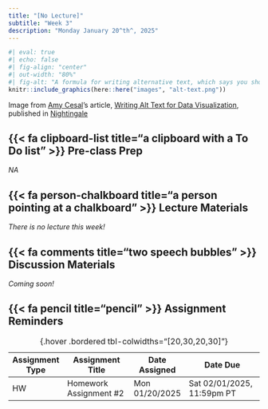 ```yaml
---
title: "[No Lecture]"
subtitle: "Week 3"
description: "Monday January 20^th^, 2025"
---
```


```r
#| eval: true 
#| echo: false
#| fig-align: "center"
#| out-width: "80%" 
#| fig-alt: "A formula for writing alternative text, which says you should always include (a) the chart type, (b) the type of data being presented, and (c) the reason for including the chart. You should also link to the data source somewhere in the text."
knitr::include_graphics(here::here("images", "alt-text.png"))
```

::: {.center-text .gray-text}
Image from [Amy Cesal](https://www.amycesal.com/)'s article, [Writing Alt Text for Data Visualization](https://medium.com/nightingale/writing-alt-text-for-data-visualization-2a218ef43f81), published in [Nightingale](https://medium.com/nightingale)
:::

## {{< fa clipboard-list title="a clipboard with a To Do list" >}} Pre-class Prep {#pre-class-prep}

*NA*

## {{< fa person-chalkboard title="a person pointing at a chalkboard" >}} Lecture Materials {#lecture-materials}

*There is no lecture this week!*

## {{< fa comments title="two speech bubbles" >}} Discussion Materials {#discussion-materials}

*Coming soon!*

<!-- **[Alternative text](https://webaim.org/techniques/alttext/),** aka **alt text**, makes our data visualizations accessible to a broader community. Today's section will focus crafting effective alt text, as well as how to include it when rendering visualizations in reproducible reports, websites, etc. using publishing tools like Quarto. -->

<!-- ::: {.center-text} -->
<!-- [{{< fa person-chalkboard title="A person motioning at a chalkboard" >}} Week 2 discussion slides](discussion/week2/week2-alt-text.qmd){.btn role="button" target="_blank"}  -->
<!-- ::: -->

## {{< fa pencil title="pencil" >}} Assignment Reminders {#assignment-reminders}

| Assignment Type | Assignment Title       | Date Assigned  | Date Due                   |
|-----------------|------------------------|----------------|----------------------------|
| HW              | Homework Assignment #2 | Mon 01/20/2025	 | Sat 02/01/2025, 11:59pm PT |
: {.hover .bordered tbl-colwidths="[20,30,20,30]"}

<!-- | Assignment Type | Assignment Title                                 | Date Assigned  | Date Due                   | -->
<!-- |-----------------|------------------------------------------------- |----------------|----------------------------| -->
<!-- | HW              | [Homework Assignment #2](assignments/HW2.qmd) | Mon 01/20/2025	 | Sat 02/01/2025, 11:59pm PT | -->
<!-- : {.hover .bordered tbl-colwidths="[20,30,20,30]"} -->
